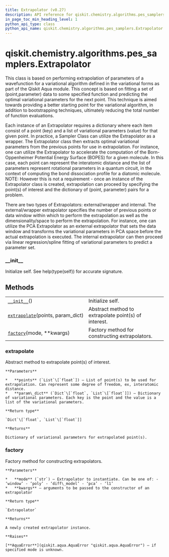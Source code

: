 ```yaml
---
title: Extrapolator (v0.27)
description: API reference for qiskit.chemistry.algorithms.pes_samplers.Extrapolator in qiskit v0.27
in_page_toc_min_heading_level: 1
python_api_type: class
python_api_name: qiskit.chemistry.algorithms.pes_samplers.Extrapolator
---
```


<span id="qiskit-chemistry-algorithms-pes-samplers-extrapolator" />

# qiskit.chemistry.algorithms.pes\_samplers.Extrapolator

<Class id="qiskit.chemistry.algorithms.pes_samplers.Extrapolator" isDedicatedPage={true} github="https://github.com/qiskit-community/qiskit-aqua/tree/stable/0.9/qiskit/chemistry/algorithms/pes_samplers/extrapolator.py" signature="Extrapolator" modifiers="class">
  This class is based on performing extrapolation of parameters of a wavefunction for a variational algorithm defined in the variational forms as part of the Qiskit Aqua module. This concept is based on fitting a set of (point,parameter) data to some specified function and predicting the optimal variational parameters for the next point. This technique is aimed towards providing a better starting point for the variational algorithm, in addition to bootstrapping techniques, ultimately reducing the total number of function evaluations.

  Each instance of an Extrapolator requires a dictionary where each item consist of a point (key) and a list of variational parameters (value) for that given point. In practice, a Sampler Class can utilize the Extrapolator as a wrapper. The Extrapolator class then extracts optimal variational parameters from the previous points for use in extrapolation. For instance, one can utilize the Extrapolator to accelerate the computation of the Born-Oppenheimer Potential Energy Surface (BOPES) for a given molecule. In this case, each point can represent the interatomic distance and the list of parameters represent rotational parameters in a quantum circuit, in the context of computing the bond dissociation profile for a diatomic molecule. NOTE: However this is not a requirement - once an instance of the Extrapolator class is created, extrapolation can proceed by specifying the point(s) of interest and the dictionary of (point, parameter) pairs for a problem.

  There are two types of Extrapolators: external/wrapper and internal. The external/wrapper extrapolator specifies the number of previous points or data window within which to perform the extrapolation as well as the dimensionality/space to perform the extrapolation. For instance, one can utilize the PCA Extrapolator as an external extrapolator that sets the data window and transforms the variational parameters in PCA space before the actual extrapolation is executed. The internal extrapolator can then proceed via linear regression/spline fitting of variational parameters to predict a parameter set.

  ### \_\_init\_\_

  <Function id="qiskit.chemistry.algorithms.pes_samplers.Extrapolator.__init__" signature="__init__()">
    Initialize self. See help(type(self)) for accurate signature.
  </Function>

  ## Methods

  |                                                                                                                                                                              |                                                      |
  | ---------------------------------------------------------------------------------------------------------------------------------------------------------------------------- | ---------------------------------------------------- |
  | [`__init__`](#qiskit.chemistry.algorithms.pes_samplers.Extrapolator.__init__ "qiskit.chemistry.algorithms.pes_samplers.Extrapolator.__init__")()                             | Initialize self.                                     |
  | [`extrapolate`](#qiskit.chemistry.algorithms.pes_samplers.Extrapolator.extrapolate "qiskit.chemistry.algorithms.pes_samplers.Extrapolator.extrapolate")(points, param\_dict) | Abstract method to extrapolate point(s) of interest. |
  | [`factory`](#qiskit.chemistry.algorithms.pes_samplers.Extrapolator.factory "qiskit.chemistry.algorithms.pes_samplers.Extrapolator.factory")(mode, \*\*kwargs)                | Factory method for constructing extrapolators.       |

  ### extrapolate

  <Function id="qiskit.chemistry.algorithms.pes_samplers.Extrapolator.extrapolate" signature="extrapolate(points, param_dict)" modifiers="abstract">
    Abstract method to extrapolate point(s) of interest.

    **Parameters**

    *   **points** (`List`\[`float`]) – List of point(s) to be used for extrapolation. Can represent some degree of freedom, ex, interatomic distance.
    *   **param\_dict** (`Dict`\[`float`, `List`\[`float`]]) – Dictionary of variational parameters. Each key is the point and the value is a list of the variational parameters.

    **Return type**

    `Dict`\[`float`, `List`\[`float`]]

    **Returns**

    Dictionary of variational parameters for extrapolated point(s).
  </Function>

  ### factory

  <Function id="qiskit.chemistry.algorithms.pes_samplers.Extrapolator.factory" signature="factory(mode, **kwargs)" modifiers="static">
    Factory method for constructing extrapolators.

    **Parameters**

    *   **mode** (`str`) – Extrapolator to instantiate. Can be one of: - ‘window’ - ‘poly’ - ‘diff\_model’ - ‘pca’ - ‘l1’
    *   **kwargs** – arguments to be passed to the constructor of an extrapolator

    **Return type**

    `Extrapolator`

    **Returns**

    A newly created extrapolator instance.

    **Raises**

    [**AquaError**](qiskit.aqua.AquaError "qiskit.aqua.AquaError") – if specified mode is unknown.
  </Function>
</Class>

